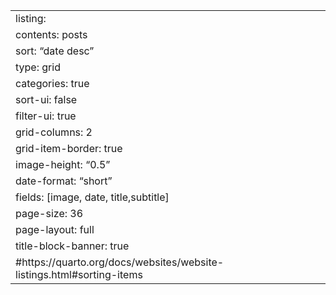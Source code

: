 ---
listing:
  contents: posts
  sort: "date desc"
  type: grid
  categories: true
  sort-ui: false
  filter-ui: true
  grid-columns: 2
  grid-item-border: true
  image-height: "0.5"
  date-format: "short"
  fields: [image, date, title,subtitle]
  page-size: 36
page-layout: full
title-block-banner: true
#https://quarto.org/docs/websites/website-listings.html#sorting-items
---